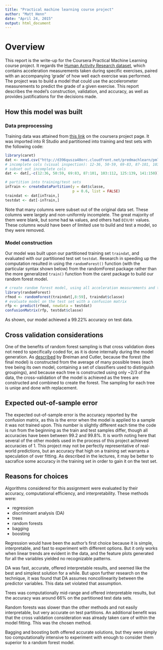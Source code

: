 ```yaml
---
title: "Practical machine learning course project"
author: "Matt Henn"
date: "April 24, 2015"
output: html_document
---
```


# Overview

This report is the write-up for the Coursera Practical Machine Learning course project. It regards the [Human Activity Research dataset](http://groupware.les.inf.puc-rio.br/har), which contains acceleration measurements taken during specific exercises, paired with an accompanying 'grade' of how well each exercise was performed. The project was to build a model that could use the accelerometer measurements to predict the grade of a given exercise. This report describes the model's construction, validation, and accuracy, as well as provides justifications for the decisions made. 


## How this model was built

### Data preprocessing
Training data was attained from [this link](http://d396qusza40orc.cloudfront.net/predmachlearn/pml-training.csv) on the coursera project page. It was imported into R Studio and partitioned into training and test sets with the following code: 

```r
library(caret)
dat <- read.csv("http://d396qusza40orc.cloudfront.net/predmachlearn/pml-training.csv")
# incomplete cols (visual inspection): 12-36, 50-59, 69-83, 87-101, 103-112, 125-139, 141-150
# subset out incomplete cols
dat <- dat[,-c(12:36, 50:59, 69:83, 87:101, 103:112, 125:139, 141:150)]

# partition into training/test sets
inTrain <- createDataPartition(y = dat$classe,
                               p = 0.6, list = FALSE)
traindat <- dat[inTrain,]
testdat <- dat[-inTrain,]
```

Note that many columns were subset out of the original data set. These columns were largely and non-uniformly incomplete. The great majority of them were blank, but some had `NA` values, and others had `DIV/0!` values. These columns would have been of limited use to build and test a model, so they were removed. 


### Model construction

Our model was built upon our partitioned training set `traindat`, and evaluated with our partitioned test set `testdat`. Research in speeding up the computation resulted in using the `randomForest()` function (with the particular syntax shown below) from the randomForest package rather than the more generalized `train()` function from the caret package to build our random forest model. 

```r
# create random forest model, using all acceleration measurements and the training data set
library(randomForest)
rfmod <- randomForest(traindat[,8:59], traindat$classe)
# evaluate model on the test set with a confusion matrix
rfp <- predict(rfmod, newdata = testdat)
confusionMatrix(rfp, testdat$classe)
```
As shown, our model achieved a 99.22% accuracy on test data. 

## Cross validation considerations

One of the benefits of random forest sampling is that cross validation does not need to specifically coded for, as it is done internally during the model generation. As [described](http://www.stat.berkeley.edu/~breiman/RandomForests/cc_home.htm#ooberr) by Breiman and Cutler, because the forest (the final model) is constructed from the average of many possible trees (each tree being its own model, containing a set of classifiers used to distinguish groupings), and because each tree is constructed using only ~2/3 of the data, the cross-validation of the model is achieved as the trees are constructed and combined to create the forest. The sampling for each tree is uniqe and done with replacement. 

## Expected out-of-sample error

The expected out-of-sample error is the accuracy reported by the confusion matrix, as this is the error when the model is applied to a sample it was not trained upon. This number is slightly different each time the code is run from the beginning as the train and test samples differ, though all accuracies have been between 99.2 and 99.8%. It is worth noting here that several of the other models used in the process of this project achieved accuracies of 1. This project may not be perfectly representative of real-world predictions, but an accuracy that high on a training set warrants a speculation of over fitting. As described in the lectures, it may be better to sacrafice some accuracy in the training set in order to gain it on the test set. 

## Reasons for choices

Algorithms considered for this assignment were evaluated by their accuracy, computational efficiency, and interpretability. These methods were:

- regression
- discriminant analysis (DA)
- trees
- random forests
- bagging
- boosting

Regression would have been the author's first choice because it is simple, interpretable, and fast to experiment with different options. But it only works when linear trends are evident in the data, and the feature plots generated for all the variables yielded no recognizable patterns. 

DA was fast, accurate, offered interpretable results, and seemed like the best and simplest solution for a while. But upon further research on the technique, it was found that DA assumes noncollinearity between the predictor variables. This data set violated that assumption. 

Trees was computationally mid-range and offered interpretable results, but the accuracy was around 66% on the partitioned test data sets. 

Random forests was slower than the other methods and not easily interpretable, but very accurate on test partitions. An additional benefit was that the cross validation consideration was already taken care of within the model fitting. This was the chosen method. 

Bagging and boosting both offered accurate solutions, but they were simply too computationally intensive to experiment with enough to consider them superior to a random forest model. 

